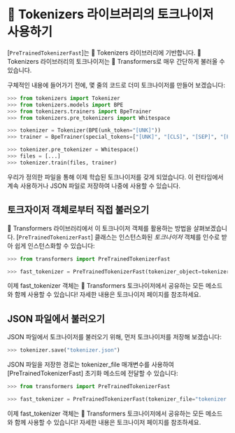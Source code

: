 <!--Copyright 2020 The HuggingFace Team. All rights reserved.

Licensed under the Apache License, Version 2.0 (the "License"); you may not use this file except in compliance with
the License. You may obtain a copy of the License at

http://www.apache.org/licenses/LICENSE-2.0

Unless required by applicable law or agreed to in writing, software distributed under the License is distributed on
an "AS IS" BASIS, WITHOUT WARRANTIES OR CONDITIONS OF ANY KIND, either express or implied. See the License for the
specific language governing permissions and limitations under the License.
-->

# 🤗 Tokenizers 라이브러리의 토크나이저 사용하기

[`PreTrainedTokenizerFast`]는 🤗 Tokenizers 라이브러리에 기반합니다. 🤗 Tokenizers 라이브러리의 토크나이저는
🤗 Transformers로 매우 간단하게 불러올 수 있습니다.

구체적인 내용에 들어가기 전에, 몇 줄의 코드로 더미 토크나이저를 만들어 보겠습니다:

```python
>>> from tokenizers import Tokenizer
>>> from tokenizers.models import BPE
>>> from tokenizers.trainers import BpeTrainer
>>> from tokenizers.pre_tokenizers import Whitespace

>>> tokenizer = Tokenizer(BPE(unk_token="[UNK]"))
>>> trainer = BpeTrainer(special_tokens=["[UNK]", "[CLS]", "[SEP]", "[PAD]", "[MASK]"])

>>> tokenizer.pre_tokenizer = Whitespace()
>>> files = [...]
>>> tokenizer.train(files, trainer)
```

우리가 정의한 파일을 통해 이제 학습된 토크나이저를 갖게 되었습니다. 이 런타임에서 계속 사용하거나 JSON 파일로 저장하여 나중에 사용할 수 있습니다.

## 토크자이저 객체로부터 직접 불러오기

🤗 Transformers 라이브러리에서 이 토크나이저 객체를 활용하는 방법을 살펴보겠습니다.
[`PreTrainedTokenizerFast`] 클래스는 인스턴스화된 *토크나이저* 객체를 인수로 받아 쉽게 인스턴스화할 수 있습니다:

```python
>>> from transformers import PreTrainedTokenizerFast

>>> fast_tokenizer = PreTrainedTokenizerFast(tokenizer_object=tokenizer)
```

이제 fast_tokenizer 객체는 🤗 Transformers 토크나이저에서 공유하는 모든 메소드와 함께 사용할 수 있습니다! 자세한 내용은 토크나이저 페이지를 참조하세요.

## JSON 파일에서 불러오기

<!--In order to load a tokenizer from a JSON file, let's first start by saving our tokenizer:-->

JSON 파일에서 토크나이저를 불러오기 위해, 먼저 토크나이저를 저장해 보겠습니다:

```python
>>> tokenizer.save("tokenizer.json")
```

JSON 파일을 저장한 경로는 tokenizer_file 매개변수를 사용하여 [PreTrainedTokenizerFast] 초기화 메소드에 전달할 수 있습니다:

```python
>>> from transformers import PreTrainedTokenizerFast

>>> fast_tokenizer = PreTrainedTokenizerFast(tokenizer_file="tokenizer.json")
```

이제 fast_tokenizer 객체는 🤗 Transformers 토크나이저에서 공유하는 모든 메소드와 함께 사용할 수 있습니다! 자세한 내용은 토크나이저 페이지를 참조하세요.
